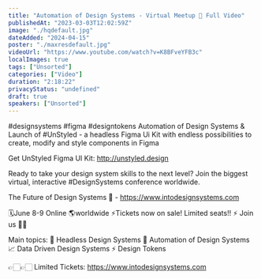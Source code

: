 ```yaml
---
title: "Automation of Design Systems - Virtual Meetup 📼 Full Video"
publishedAt: "2023-03-03T12:02:59Z"
image: "./hqdefault.jpg"
dateAdded: "2024-04-15"
poster: "./maxresdefault.jpg"
videoUrl: "https://www.youtube.com/watch?v=K8BFveYFB3c"
localImages: true
tags: ["Unsorted"]
categories: ["Video"]
duration: "2:18:22"
privacyStatus: "undefined"
draft: true
speakers: ["Unsorted"]
---
```

#designsystems #figma #designtokens
Automation of Design Systems & Launch of #UnStyled - a headless Figma Ui Kit with endless possibilities to create, modify and style components in Figma 

Get UnStyled Figma UI Kit:
http://unstyled.design

Ready to take your design system skills to the next level? 
Join the biggest virtual, interactive #DesignSystems conference worldwide.

The Future of Design Systems 🚀 - https://www.intodesignsystems.com

🗓️June 8-9 Online 🌎worldwide
⚡️Tickets now on sale! Limited seats!! ⚡️
Join us 🙌🏻

Main topics:
🎨 Headless Design Systems
🤖 Automation of Design Systems
📈 Data Driven Design Systems
⚡️ Design Tokens

👉🏻👉🏻 Limited Tickets: https://www.intodesignsystems.com

